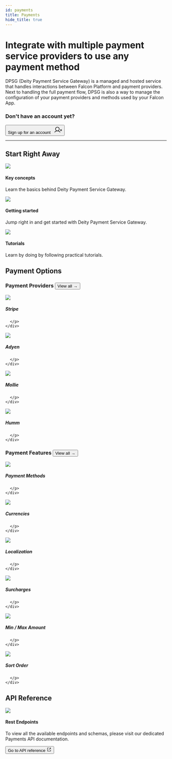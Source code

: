 ```yaml
---
id: payments
title: Payments
hide_title: true
---
```





<h1 className="headline mb20">Integrate with multiple payment service providers to use any payment method</h1>
<p className="desc">
DPSG (Deity Payment Service Gateway) is a managed and hosted service that handles interactions between Falcon Platform and payment providers.
Next to handling the full payment flow, DPSG is also a way to manage the configuration of your payment providers and methods used by your Falcon App.
</p>

### Don't have an account yet?
<Button variant="outlined" size="medium" href="https://console.deity.cloud/signup" target="_blank">
  Sign up for an account &nbsp;
  <svg width="25" height="25" viewBox="0 0 25 25" fill="none" xmlns="http://www.w3.org/2000/svg">
  <path d="M19.5312 13.2812H24.2188" stroke="currentColor" stroke-width="1.5" stroke-linecap="round" stroke-linejoin="round"/>
  <path d="M21.875 10.9375V15.625" stroke="currentColor" stroke-width="1.5" stroke-linecap="round" stroke-linejoin="round"/>
  <path d="M10.5469 15.625C13.7829 15.625 16.4062 13.0017 16.4062 9.76562C16.4062 6.52958 13.7829 3.90625 10.5469 3.90625C7.31083 3.90625 4.6875 6.52958 4.6875 9.76562C4.6875 13.0017 7.31083 15.625 10.5469 15.625Z" stroke="currentColor" stroke-width="1.5" stroke-miterlimit="10"/>
  <path d="M2.16797 19.5314C3.19459 18.3078 4.47673 17.3239 5.92428 16.6489C7.37183 15.9738 8.94966 15.624 10.5469 15.624C12.1441 15.624 13.7219 15.9738 15.1695 16.6489C16.617 17.3239 17.8992 18.3078 18.9258 19.5314" stroke="currentColor" stroke-width="1.5" stroke-linecap="round" stroke-linejoin="round"/>
  </svg>
</Button>
<div className="mb60"></div>

<hr/>

## Start Right Away
<div className="flex mb100 brighten">
  <Card to="/payments/key-concepts">
    <img src="/img/icons/info.svg" />
    <h4>Key concepts</h4>
    <p>Learn the basics behind Deity Payment Service Gateway.</p>
  </Card>
  <Card to="/payments/getting-started">
    <img src="/img/icons/lightning.svg" />
    <h4>Getting started</h4>
    <p>Jump right in and get started with Deity Payment Service Gateway.</p>
  </Card>
  <Card to="/platform/support/tutorials">
    <img src="/img/icons/lightbulb.svg" />
    <h4>Tutorials</h4>
    <p>Learn by doing by following practical tutorials.</p>
  </Card>
</div>



## Payment Options
<h3 className="mt0">Payment Providers <Button variant="outline" size="medium" href="/payments/providers">View all →</Button></h3>

<div className="flex ">
  <Card variant="horizontal" to="/payments/providers/stripe">
   	<img src="/img/icons/stripe.svg" className="round-icon" />
	<div>
      <h5>Stripe</h5>
      <p>
        
      </p>
    </div>
  </Card>
  <Card variant="horizontal" to="/payments/providers/adyen">
    <img src="/img/icons/adyen.svg" className="round-icon" />
    <div>
      <h5>Adyen</h5>
      <p>
        
      </p>
    </div>
  </Card>
</div>
<div className="flex  mb60">
  <Card variant="horizontal" to="/payments/providers/mollie">
    <img src="/img/icons/mollie.svg" className="round-icon" />
    <div>
      <h5>Mollie</h5>
      <p>
        
      </p>
    </div>
  </Card>
  <Card variant="horizontal" to="/payments/providers/humm">
    <img src="/img/icons/humm.svg" className="round-icon" />
    <div>
      <h5>Humm</h5>
      <p>
        
      </p>
    </div>
  </Card>
</div>

<h3 className="mt0">Payment Features <Button variant="outline" size="medium" href="/payments/methods/overview">View all →</Button></h3>

<div className="flex brighten">
  <Card variant="horizontal" to="/payments/methods/overview">
    <img src="/img/icons/creditcard.svg" />
    <div>
      <h5>Payment Methods</h5>
      <p>
        
      </p>
    </div>
  </Card>
  <Card variant="horizontal" to="/payments/methods/features/currencies">
    <img src="/img/icons/dollar.svg" />
    <div>
      <h5>Currencies</h5>
      <p>
        
      </p>
    </div>
  </Card>
</div>
<div className="flex brighten">
  <Card variant="horizontal" to="/payments/methods/features/locations">
    <img src="/img/icons/globe.svg" />
    <div>
      <h5>Localization</h5>
      <p>
        
      </p>
    </div>
  </Card>
  <Card variant="horizontal" to="/payments/methods/features/surcharges">
    <img src="/img/icons/surcharges.svg" />
    <div>
      <h5>Surcharges</h5>
      <p>
        
      </p>
    </div>
  </Card>
</div>
<div className="flex brighten mb100">
  <Card variant="horizontal" to="/payments/methods/features/min-max-amounts">
    <img src="/img/icons/sliders.svg" />
    <div>
      <h5>Min / Max Amount</h5>
      <p>
        
      </p>
    </div>
  </Card>
  <Card variant="horizontal" to="/payments/methods/features/sort">
    <img src="/img/icons/sort.svg" />
    <div>
      <h5>Sort Order</h5>
      <p>
        
      </p>
    </div>
  </Card>
</div>


## API Reference


<div className="flex mb100">
  <Card >
    <img src="/img/icons/swagger.svg"/>
    <h4>Rest Endpoints</h4>
    <p className="mb20">To view all the available endpoints and schemas, please visit our dedicated Payments API documentation.</p>
   		 <Button variant="contained" size="medium" href="https://dpsg.deity.cloud/" target="_blank">
          Go to API reference
          <svg width="15" height="15" aria-hidden="true" viewBox="0 0 15 15" class="iconExternalLink_src-theme-Icon-ExternalLink-styles-module"><path fill="currentColor" d="M3 2C2.44772 2 2 2.44772 2 3V12C2 12.5523 2.44772 13 3 13H12C12.5523 13 13 12.5523 13 12V8.5C13 8.22386 12.7761 8 12.5 8C12.2239 8 12 8.22386 12 8.5V12H3V3L6.5 3C6.77614 3 7 2.77614 7 2.5C7 2.22386 6.77614 2 6.5 2H3ZM12.8536 2.14645C12.9015 2.19439 12.9377 2.24964 12.9621 2.30861C12.9861 2.36669 12.9996 2.4303 13 2.497L13 2.5V2.50049V5.5C13 5.77614 12.7761 6 12.5 6C12.2239 6 12 5.77614 12 5.5V3.70711L6.85355 8.85355C6.65829 9.04882 6.34171 9.04882 6.14645 8.85355C5.95118 8.65829 5.95118 8.34171 6.14645 8.14645L11.2929 3H9.5C9.22386 3 9 2.77614 9 2.5C9 2.22386 9.22386 2 9.5 2H12.4999H12.5C12.5678 2 12.6324 2.01349 12.6914 2.03794C12.7504 2.06234 12.8056 2.09851 12.8536 2.14645Z"></path></svg>
       </Button>
     
  </Card>

</div>





